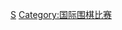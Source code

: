 {{Navbox
|name = 世界围棋比赛现任冠军
|title = [[围棋比赛|世界围棋比赛现任冠军]]
|listclass = hlist
|group1 = 大型个人赛现任冠军
|list1 = 
* '''[[應氏杯世界職業圍棋錦標賽|應氏]]'''（{{flagicon|CHN}}[[唐韦星]]）
* '''[[LG盃世界棋王戰|LG]]'''（{{flagicon|KOR}}[[申眞諝]]）
* '''[[三星保險杯世界圍棋公開賽|三星]]'''（{{flagicon|KOR}}[[朴廷桓]]）
* '''[[春兰杯世界围棋锦标赛|春兰]]'''（{{flagicon|KOR}}[[申眞諝]]）
* '''[[梦百合杯世界围棋公开赛|梦百合]]'''（{{flagicon|CHN}}[[芈昱廷]]）
* '''[[穹窿山兵圣杯世界女子围棋锦标赛|兵圣女子]]'''（{{flagicon|KOR}}[[崔精]]）
* '''[[扇興杯世界女子圍棋最強戰|扇興女子最強]]'''（{{flagicon|JPN}}[[上野爱咲美]]）
* '''[[“吴清源杯”世界女子围棋赛|吴清源女子]]'''（{{flagicon|KOR}}[[崔精]]）
|group2 = 团体赛现任冠军
|list2 = 
* '''[[農心辛拉麵杯三國圍棋擂臺賽|農心]]'''（{{flagicon|KOR}}韩国）
* '''[[金龙城杯世界围棋团体锦标赛|金龙城杯]]'''（{{flagicon|KOR}}韩国）
* '''[[黄龙士双登杯三国女子擂台赛|黄龙士女子]]'''（{{flagicon|KOR}}韩国）
* '''[[天台山世界女子围棋团体锦标赛|天台山女子]]'''（{{flagicon|KOR}}韩国）
|group3 = 小型个人赛与邀请赛现任冠军
|list3 =
* '''[[亞洲杯電視圍棋快棋賽|电视快棋]]'''（{{flagicon|KOR}}[[申真諝]]）
* '''[[世界围棋巅峰对决|巅峰对决]]'''（{{flagicon|CHN}}[[柯洁]]）
* '''[[阿含·桐山杯中日冠军对抗赛|中日阿含]]'''（{{flagicon|JPN}}[[张栩]]）
* '''[[CCTV贺岁杯围棋赛|贺岁杯]]'''（{{flagicon|KOR}}[[朴廷桓]]）
* '''[[中日围棋龙星战冠军对抗赛|中日龙星]]'''（{{flagicon|CHN}}[[柯洁]]）
* '''[[世界最强棋士决定战|最强棋士]]'''（{{flagicon|KOR}}[[朴廷桓]]）
* '''[[國手山脈國際圍棋賽|國手山脈]]'''（{{flagicon|KOR}}[[卞相壹]]）
|group4 = 新锐赛现任冠军
|list4 =
* '''[[GLOBIS杯世界新锐围棋锦标赛|GLOBIS杯]]'''（{{flagicon|CHN}}[[王星昊]]）
* '''[[利民杯世界围棋星锐最强战|利民杯]]'''（{{flagicon|CHN}}[[柯洁]]）
|group5 = 运动会现任冠军
|list5 =
* '''[[2010年亞洲運動會圍棋比賽|亞運男团]]'''（{{flagicon|KOR}}韩国）
* '''[[2010年亞洲運動會圍棋比賽|亞運女团]]'''（{{flagicon|KOR}}韩国）
* '''[[2010年亞洲運動會圍棋比賽|亞運混双]]'''（{{flagicon|KOR}}韩国）
* '''[[世界智力精英运动会|精英会男团]]'''（{{flagicon|CHN}}中国）
* '''[[世界智力精英运动会|精英会女个]]'''（{{flagicon|CHN}}[[於之莹]]）
* '''[[世界智力精英运动会|精英会混双]]'''（{{flagicon|CHN}}[[芈昱廷]]/[[於之莹]]）
}}<noinclude>
[[Category:围棋比赛模板|S]]
[[Category:国际围棋比赛]]
</noinclude>